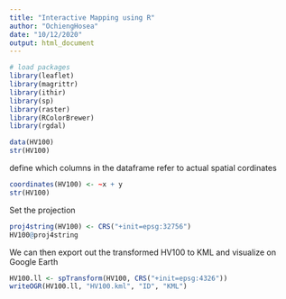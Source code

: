 ```yaml
---
title: "Interactive Mapping using R"
author: "OchiengHosea"
date: "10/12/2020"
output: html_document
---
```

```r
# load packages
library(leaflet)
library(magrittr)
library(ithir)
library(sp)
library(raster)
library(RColorBrewer)
library(rgdal)
```

```r
data(HV100)
str(HV100)
```
define which columns in the dataframe refer to actual spatial cordinates
```r
coordinates(HV100) <- ~x + y
str(HV100)
```
Set the projection
```r
proj4string(HV100) <- CRS("+init=epsg:32756")
HV100@proj4string
```
We can then export out the transformed HV100 to KML and visualize on Google Earth

```r
HV100.ll <- spTransform(HV100, CRS("+init=epsg:4326"))
writeOGR(HV100.ll, "HV100.kml", "ID", "KML")
```

